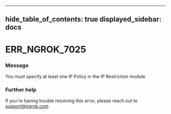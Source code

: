 

---
hide_table_of_contents: true
displayed_sidebar: docs
---


# ERR_NGROK_7025

### Message
You must specify at least one IP Policy in the IP Restriction module.

<ErrorDetails />



### Further help
If you're having trouble resolving this error, please reach out to [support@ngrok.com](mailto:support@ngrok.com?subject=Help%20with%20ERR_NGROK_7025)

